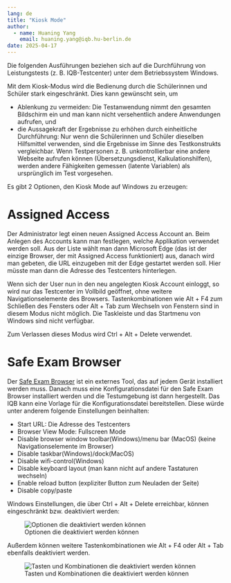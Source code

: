 ```yaml
---
lang: de
title: "Kiosk Mode"
author:
  - name: Huaning Yang
    email: huaning.yang@iqb.hu-berlin.de
date: 2025-04-17
---
```


::: {.callout-note}
Die folgenden Ausführungen beziehen sich auf die Durchführung von Leistungstests (z. B. IQB-Testcenter) unter dem Betriebssystem Windows.

:::

Mit dem Kiosk-Modus wird die Bedienung durch die Schülerinnen und Schüler stark eingeschränkt. Dies kann gewünscht sein, um

* Ablenkung zu vermeiden: Die Testanwendung nimmt den gesamten Bildschirm ein und man kann nicht versehentlich andere Anwendungen aufrufen, und
* die Aussagekraft der Ergebnisse zu erhöhen durch einheitliche Durchführung: Nur wenn die Schülerinnen und Schüler dieselben Hilfsmittel verwenden, sind die Ergebnisse im Sinne des Testkonstrukts vergleichbar. Wenn Testpersonen z. B. unkontrollierbar eine andere Webseite aufrufen können (Übersetzungsdienst, Kalkulationshilfen), werden andere Fähigkeiten gemessen (latente Variablen) als ursprünglich im Test vorgesehen.

Es gibt 2 Optionen, den Kiosk Mode auf Windows zu erzeugen:

# Assigned Access

Der Administrator legt einen neuen Assigned Access Account an. Beim Anlegen des Accounts kann man festlegen, welche Applikation verwendet werden soll. Aus der Liste wählt man dann Microsoft Edge (das ist der einzige Browser, der mit Assigned Access funktioniert) aus, danach wird man gebeten, die URL einzugeben mit der Edge gestartet werden soll. Hier müsste man dann die Adresse des Testcenters hinterlegen.

Wenn sich der User nun in den neu angelegten Kiosk Account einloggt, so wird nur das Testcenter im Vollbild geöffnet, ohne weitere Navigationselemente des Browsers. Tastenkombinationen wie Alt + F4 zum Schließen des Fensters oder Alt + Tab zum Wechseln von Fenstern sind in diesem Modus nicht möglich. Die Taskleiste und das Startmenu von Windows sind nicht verfügbar.

Zum Verlassen dieses Modus wird Ctrl + Alt + Delete verwendet.

# Safe Exam Browser

Der [Safe Exam Browser](https://safeexambrowser.org/about_overview_de.html) ist ein externes Tool, das auf jedem Gerät installiert werden muss. Danach muss eine Konfigurationsdatei für den Safe Exam Browser installiert werden und die Testumgebung ist dann hergestellt. Das IQB kann eine Vorlage für die Konfigurationsdatei bereitstellen. Diese würde unter anderem folgende Einstellungen beinhalten:  

* Start URL: Die Adresse des Testcenters
* Browser View Mode: Fullscreen Mode 
* Disable browser window toolbar(Windows)/menu bar (MacOS) (keine Navigationselemente im Browser)
* Disable taskbar(Windows)/dock(MacOS)
* Disable wifi-control(Windows)
* Disable keyboard layout (man kann nicht auf andere Tastaturen wechseln)
* Enable reload button (expliziter Button zum Neuladen der Seite)
* Disable copy/paste

Windows Einstellungen, die über Ctrl + Alt + Delete erreichbar, können eingeschränkt bzw. deaktiviert werden:

![Optionen die deaktiviert werden können](seb_task.PNG){#fig-task}

Außerdem können weitere Tastenkombinationen wie Alt + F4 oder Alt + Tab ebenfalls deaktiviert werden.

![Tasten und Kombinationen die deaktiviert werden können](seb_keys.PNG){#fig-keys}
